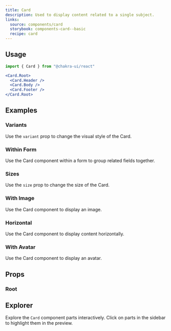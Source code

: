 ```yaml
---
title: Card
description: Used to display content related to a single subject.
links:
  source: components/card
  storybook: components-card--basic
  recipe: card
---
```


<ExampleTabs name="card-basic" />

## Usage

```jsx
import { Card } from "@chakra-ui/react"
```

```jsx
<Card.Root>
  <Card.Header />
  <Card.Body />
  <Card.Footer />
</Card.Root>
```

## Examples

### Variants

Use the `variant` prop to change the visual style of the Card.

<ExampleTabs name="card-with-variants" />

### Within Form

Use the Card component within a form to group related fields together.

<ExampleTabs name="card-with-form" />

### Sizes

Use the `size` prop to change the size of the Card.

<ExampleTabs name="card-with-sizes" />

### With Image

Use the Card component to display an image.

<ExampleTabs name="card-with-image" />

### Horizontal

Use the Card component to display content horizontally.

<ExampleTabs name="card-horizontal" />

### With Avatar

Use the Card component to display an avatar.

<ExampleTabs name="card-with-avatar" />

## Props

### Root

<PropTable component="Card" part="Root" />

## Explorer

Explore the `Card` component parts interactively. Click on parts in the sidebar
to highlight them in the preview.

<Explorer name="card-explorer" />
